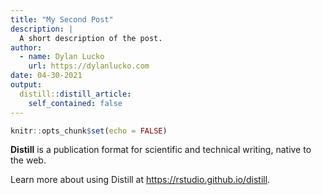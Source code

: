 ```yaml
---
title: "My Second Post"
description: |
  A short description of the post.
author:
  - name: Dylan Lucko
    url: https://dylanlucko.com
date: 04-30-2021
output:
  distill::distill_article:
    self_contained: false
---
```


```r
knitr::opts_chunk$set(echo = FALSE)
```

**Distill** is a publication format for scientific and technical writing, native to the web.

Learn more about using Distill at <https://rstudio.github.io/distill>.
